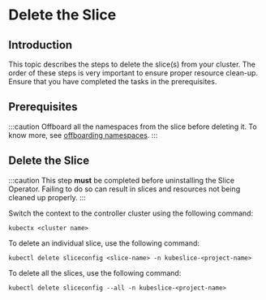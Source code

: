 # Delete the Slice

## Introduction

This topic describes the steps to delete the slice(s) from your cluster. The order of
these steps is very important to ensure proper resource clean-up. Ensure that you have 
completed the tasks in the prerequisites.

## Prerequisites

:::caution
Offboard all the namespaces from the slice before deleting it. To know
more, see [offboarding namespaces](/versioned_docs/version-0.7.0/getting-started-with-cloud-clusters/uninstalling-kubeslice/offboarding-namespaces.mdx).
:::

## Delete the Slice 

:::caution
This step **must** be completed before uninstalling the Slice Operator. Failing to do so 
can result in slices and resources not being cleaned up properly.
:::

Switch the context to the controller cluster using the following command:

```
kubectx <cluster name>
```

To delete an individual slice, use the following command:

```
kubectl delete sliceconfig <slice-name> -n kubeslice-<project-name>
```

To delete all the slices, use the following command:

``` 
kubectl delete sliceconfig --all -n kubeslice-<project-name>
```